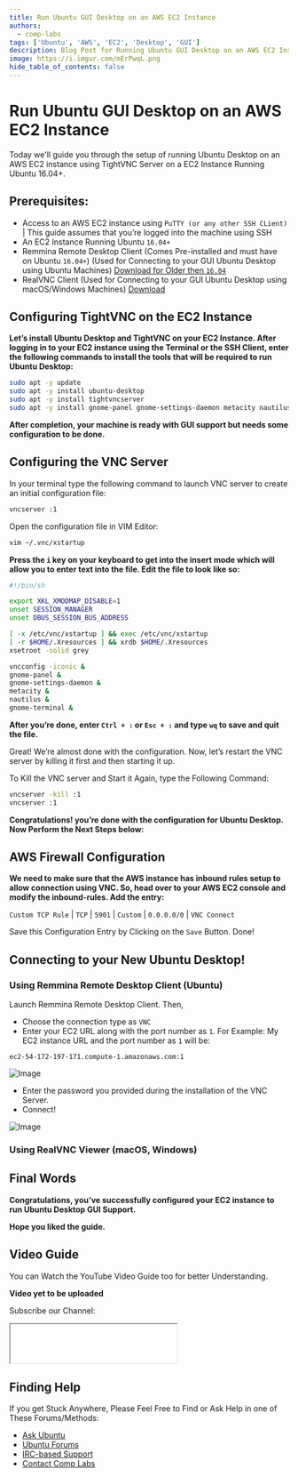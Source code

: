 ```yaml
---
title: Run Ubuntu GUI Desktop on an AWS EC2 Instance
authors:
  - comp-labs
tags: ['Ubuntu', 'AWS', 'EC2', 'Desktop', 'GUI']
description: Blog Post for Running Ubuntu GUI Desktop on an AWS EC2 Instance.
image: https://i.imgur.com/mErPwqL.png
hide_table_of_contents: false
---
```

# Run Ubuntu GUI Desktop on an AWS EC2 Instance

Today we'll guide you through the setup of running Ubuntu Desktop on an AWS EC2 instance using TightVNC Server on a EC2 Instance Running Ubuntu 16.04+.

<!-- truncate -->

## Prerequisites:

- Access to an AWS EC2 instance using `PuTTY (or any other SSH CLient)` | This guide assumes that you’re logged into the machine using SSH
- An EC2 Instance Running Ubuntu `16.04+`
- Remmina Remote Desktop Client (Comes Pre-installed and must have on Ubuntu `16.04+`) (Used for Connecting to your GUI Ubuntu Desktop using Ubuntu Machines) [Download for Older then `16.04`](https://remmina.org/)
- RealVNC Client (Used for Connecting to your GUI Ubuntu Desktop using macOS/Windows Machines) [Download](https://www.realvnc.com/en/connect/download/viewer/)

## Configuring TightVNC on the EC2 Instance

**Let’s install Ubuntu Desktop and TightVNC on your EC2 Instance. After logging in to your EC2 instance using the Terminal or the SSH Client, enter the following commands to install the tools that will be required to run Ubuntu Desktop:**

```bash
sudo apt -y update
sudo apt -y install ubuntu-desktop
sudo apt -y install tightvncserver
sudo apt -y install gnome-panel gnome-settings-daemon metacity nautilus gnome-terminal
```

**After completion, your machine is ready with GUI support but needs some configuration to be done.**

## Configuring the VNC Server

In your terminal type the following command to launch VNC server to create an initial configuration file:

```bash
vncserver :1
```

Open the configuration file in VIM Editor:

```bash
vim ~/.vnc/xstartup
```

**Press the `i` key on your keyboard to get into the insert mode which will allow you to enter text into the file. Edit the file to look like so:**

```sh title="~/.vnc/xstartup"
#!/bin/sh

export XKL_XMODMAP_DISABLE=1
unset SESSION_MANAGER
unset DBUS_SESSION_BUS_ADDRESS

[ -x /etc/vnc/xstartup ] && exec /etc/vnc/xstartup
[ -r $HOME/.Xresources ] && xrdb $HOME/.Xresources
xsetroot -solid grey

vncconfig -iconic &
gnome-panel &
gnome-settings-daemon &
metacity &
nautilus &
gnome-terminal &
```

**After you’re done, enter `Ctrl + :` or `Esc + :` and type `wq` to save and quit the file.**

Great! We’re almost done with the configuration. Now, let’s restart the VNC server by killing it first and then starting it up.

To Kill the VNC server and Start it Again, type the Following Command:

```bash
vncserver -kill :1
vncserver :1
```

**Congratulations! you’re done with the configuration for Ubuntu Desktop. Now Perform the Next Steps below:**

## AWS Firewall Configuration

**We need to make sure that the AWS instance has inbound rules setup to allow connection using VNC. So, head over to your AWS EC2 console and modify the inbound-rules. Add the entry:**

`Custom TCP Rule` | `TCP` | `5901` | `Custom` | `0.0.0.0/0` | `VNC Connect`

<!-- Image -->

Save this Configuration Entry by Clicking on the `Save` Button. Done!

## Connecting to your New Ubuntu Desktop!

### Using Remmina Remote Desktop Client (Ubuntu)

Launch Remmina Remote Desktop Client. Then,

- Choose the connection type as `VNC`
- Enter your EC2 URL along with the port number as `1`. For Example: My EC2 instance URL and the port number as `1` will be:
```
ec2-54-172-197-171.compute-1.amazonaws.com:1
```
![Image](https://ubuntucommunity.s3.dualstack.us-east-2.amazonaws.com/optimized/2X/b/b2797553e971b5212390a1080122077d1db08641_2_689x490.png)

- Enter the password you provided during the installation of the VNC Server.
- Connect!

![Image](https://ubuntucommunity.s3.dualstack.us-east-2.amazonaws.com/optimized/2X/c/c209121c10b6ee3c5ae5d726959ad5003cbf43a4_2_690x381.png)

### Using RealVNC Viewer (macOS, Windows)



## Final Words

**Congratulations, you’ve successfully configured your EC2 instance to run Ubuntu Desktop GUI Support.**

**Hope you liked the guide.**

## Video Guide

You can Watch the YouTube Video Guide too for better Understanding.

**Video yet to be uploaded**

Subscribe our Channel:

<iframe src="/subscribe.html" title="Subscribe Comp Labs" height="70"></iframe>

## Finding Help

If you get Stuck Anywhere, Please Feel Free to Find or Ask Help in one of These Forums/Methods:

- [Ask Ubuntu](https://askubuntu.com/)
- [Ubuntu Forums](https://ubuntuforums.org/)
- [IRC-based Support](https://wiki.ubuntu.com/IRC/ChannelList)
- [Contact Comp Labs](https://forms.gle/dQmrNAZZ1KK81rAP7)